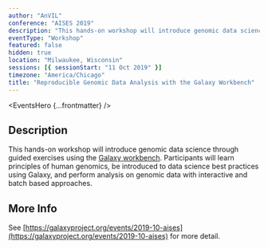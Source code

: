 ```yaml
---
author: "AnVIL"
conference: "AISES 2019"
description: "This hands-on workshop will introduce genomic data science through guided exercises using the Galaxy workbench."
eventType: "Workshop"
featured: false
hidden: true
location: "Milwaukee, Wisconsin"
sessions: [{ sessionStart: "11 Oct 2019" }]
timezone: "America/Chicago"
title: "Reproducible Genomic Data Analysis with the Galaxy Workbench"
---
```


<EventsHero {...frontmatter} />

## Description

This hands-on workshop will introduce genomic data science through guided exercises using the [Galaxy workbench](https://galaxyproject.org). Participants will learn principles of human genomics, be introduced to data science best practices using Galaxy, and perform analysis on genomic data with interactive and batch based approaches.

## More Info

See [https://galaxyproject.org/events/2019-10-aises](https://galaxyproject.org/events/2019-10-aises) for more detail.
